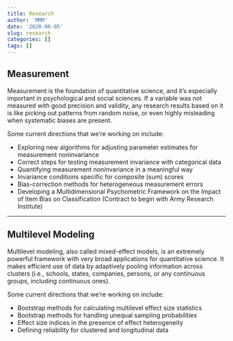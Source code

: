 ```yaml
---
title: Research
author: 'MMM'
date: '2020-06-05'
slug: research
categories: []
tags: []
---
```


## Measurement

Measurement is the foundation of quantitative science, and it's especially important in psychological and social sciences. If a variable was not measured with good precision and validity, any research results based on it is like picking out patterns from random noise, or even highly misleading when systematic biases are present. 

Some current directions that we're working on include:

- Exploring new algorithms for adjusting parameter estimates for measurement noninvariance
- Correct steps for testing measurement invariance with categorical data
- Quantifying measurement noninvariance in a meaningful way
- Invariance conditions specific for composite (sum) scores
- Bias-correction methods for heterogeneous measurement errors
- Developing a Multidimensional Psychometric Framework on the Impact of Item Bias on Classification (Contract to begin with Army Research Institute)
<!-- - Summative index for systematic and random measurement errors -->

<hr>

## Multilevel Modeling

Multilevel modeling, also called mixed-effect models, is an extremely powerful framework with very broad applications for quantitative science. It makes efficient use of data by adaptively pooling information across clusters (i.e., schools, states, companies, persons, or any continuous groups, including continuous ones). 

Some current directions that we're working on include:

- Bootstrap methods for calculating multilevel effect size statistics
- Bootstrap methods for handling unequal sampling probabilities
- Effect size indices in the presence of effect heterogeneity
- Defining reliability for clustered and longitudinal data
